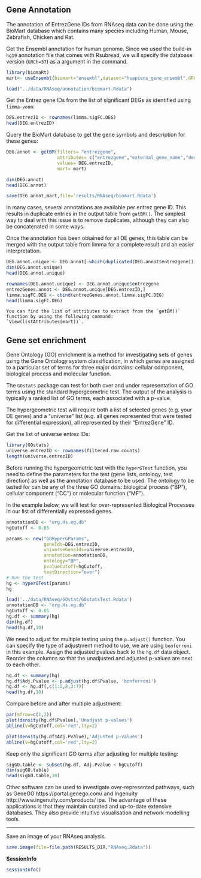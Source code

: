 ## Gene Annotation

The annotation of EntrezGene IDs from RNAseq data can be done using the BioMart database which contains many species including Human, Mouse, Zebrafish, Chicken and Rat.

Get the Ensembl annotation for human genome. Since we used the build-in `hg19` annotation file that comes with Rsubread, we will specify the database version (`GRCh=37`) as a argument in the command.

```r
library(biomaRt)
mart<- useEnsembl(biomart="ensembl",dataset="hsapiens_gene_ensembl",GRCh=37)
```

```r
load("../data/RNAseq/annotation/biomart.Rdata")
```


Get the Entrez gene IDs from the list of significant DEGs as identified using `limma-voom`:
```r
DEG.entrezID <- rownames(limma.sigFC.DEG)
head(DEG.entrezID)
```

Query the BioMart database to get the gene symbols and description for these genes:
```r
DEG.annot <- getBM(filters= "entrezgene",
                   attributes= c("entrezgene","external_gene_name","description"),
                   values= DEG.entrezID,
                   mart= mart)
```
```r
dim(DEG.annot)
head(DEG.annot)
```

```r
save(DEG.annot,mart,file='results/RNAseq/biomart.Rdata')
```


In many cases, several annotations are available per entrez gene ID. This results in duplicate entries in the output table from `getBM()`. The simplest way to deal with this issue is to remove duplicates, although they can also be concatenated in some ways.

Once the annotation has been obtained for all DE genes, this table can be merged with
the output table from limma for a complete result and an easier interpretation.

```r
DEG.annot.unique <- DEG.annot[-which(duplicated(DEG.annot$entrezgene)),]
dim(DEG.annot.unique)
head(DEG.annot.unique)
```

```r
rownames(DEG.annot.unique) <- DEG.annot.unique$entrezgene
entrezGenes.annot <- DEG.annot.unique[DEG.entrezID,]
limma.sigFC.DEG <- cbind(entrezGenes.annot,limma.sigFC.DEG)
head(limma.sigFC.DEG)
```

```block
You can find the list of attributes to extract from the `getBM()` function by using the following command:
`View(listAttributes(mart))`.
```

## Gene set enrichment

Gene Ontology (GO) enrichment is a method for investigating sets of genes using the Gene Ontology system classification, in which genes are assigned to a particular set of terms for three major domains: cellular component, biological process and molecular function.

The `GOstats` package can test for both over and under representation of GO terms using the standard hypergeometric test. The output of the analysis is typically a ranked list of GO terms, each associated with a p-value.

The hypergeometric test will require both a list of selected genes (e.g. your DE genes) and a "universe" list (e.g. all genes represented that were tested for differential expression), all represented by their "EntrezGene" ID.

Get the list of universe entrez IDs:
```r
library(GOstats)
universe.entrezID <- rownames(filtered.raw.counts)
length(universe.entrezID)
```

Before running the hypergeometric test with the `hyperGTest` function, you need to define the parameters for the test (gene lists, ontology, test direction) as well as the annotation database to be used. The ontology to be tested for can be any of the three GO domains: biological process ("BP"), cellular component ("CC") or molecular function ("MF").

In the example below, we will test for over-represented Biological Processes in our list of differentially expressed genes.

```r
annotationDB <- "org.Hs.eg.db"
hgCutoff <- 0.05

params <- new("GOHyperGParams",
              geneIds=DEG.entrezID,
              universeGeneIds=universe.entrezID,
              annotation=annotationDB,
              ontology="BP",
              pvalueCutoff=hgCutoff,
              testDirection="over")
# Run the test
hg <- hyperGTest(params)
hg
```

```r
load('../data/RNAseq/GOstat/GOstatsTest.Rdata')
annotationDB <- "org.Hs.eg.db"
hgCutoff <- 0.05
hg.df <- summary(hg)
dim(hg.df)
head(hg.df,10)
```


We need to adjust for multiple testing using the `p.adjust()` function. You can specify the type of adjustment method to use, we are using `bonferroni` in this example. Assign the adjusted pvalues back to the `hg.df` data object. Reorder the columns so that the unadjusted and adjusted p-values are next to each other.

```r
hg.df <- summary(hg)
hg.df$Adj.Pvalue <- p.adjust(hg.df$Pvalue, 'bonferroni')
hg.df <- hg.df[,c(1:2,8,3:7)]
head(hg.df,10)
```

Compare before and after multiple adjustment:
```r
par(mfrow=c(1,2))
plot(density(hg.df$Pvalue),'Unadjust p-values')
abline(v=hgCutoff,col='red',lty=2)

plot(density(hg.df$Adj.Pvalue),'Adjusted p-values')
abline(v=hgCutoff,col='red',lty=2)
```

Keep only the significant GO terms after adjusting for multiple testing:
```r
sigGO.table <- subset(hg.df, Adj.Pvalue < hgCutoff)
dim(sigGO.table)
head(sigGO.table,10)
```

Other software can be used to investigate over-represented pathways, such as GeneGO
https://portal.genego.com/ and Ingenuity http://www.ingenuity.com/products/
ipa. The advantage of these applications is that they maintain curated and up-to-date
extensive databases. They also provide intuitive visualisation and network modelling
tools.

---

Save an image of your RNAseq analysis.

```r
save.image(file=file.path(RESULTS_DIR,"RNAseq.Rdata"))
```

\clearpage

**SessionInfo**

```r
sessionInfo()
```

